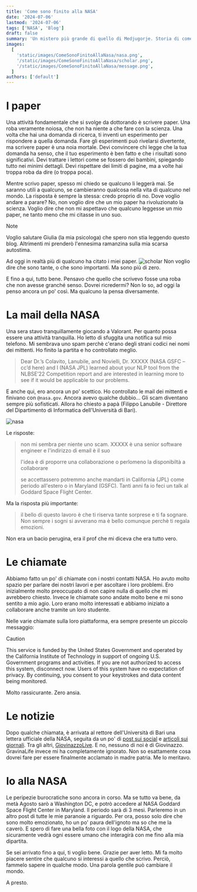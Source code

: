 ```yaml
---
title: 'Come sono finito alla NASA'
date: '2024-07-06'
lastmod: '2024-07-06'
tags: ['NASA', 'Blog']
draft: false
summary: 'Un mistero più grande di quello di Medjugorje. Storia di come sono finito a collaborare con la NASA.'
images:
  [
    'static/images/ComeSonoFinitoAllaNasa/nasa.png',
    '/static/images/ComeSonoFinitoAllaNasa/scholar.png',
    '/static/images/ComeSonoFinitoAllaNasa/message.png',
  ]
authors: ['default']
---
```


# I paper

Una attività fondamentale che si svolge da dottorando è scrivere paper.
Una roba veramente noiosa, che non ha niente a che fare con la scienza. Una volta che hai una domanda di ricerca, ti inventi un esperimento per rispondere a quella domanda. Fare gli esperimenti può rivelarsi divertente, ma scrivere paper è una noia mortale.
Devi convincere chi legge che la tua domanda ha senso, che il tuo esperimento è ben fatto e che i risultati sono significativi. Devi trattare i lettori come se fossero dei bambini, spiegando tutto nei minimi dettagli. Devi rispettare dei limiti di pagine, ma a volte hai troppa roba da dire (o troppa poca).

Mentre scrivo paper, spesso mi chiedo se qualcuno li leggerà mai. Se saranno utili a qualcuno, se cambieranno qualcosa nella vita di qualcuno nel mondo. La risposta è sempre la stessa: credo proprio di no. Dove voglio andare a parare? No, non voglio dire che un mio paper ha rivoluzionato la scienza. Voglio dire che non mi aspettavo che qualcuno leggesse un mio paper, ne tanto meno che mi citasse in uno suo.

> [!NOTE]
> Voglio salutare Giulia (la mia psicologa) che spero non stia leggendo questo blog. Altrimenti mi prenderò l'ennesima ramanzina sulla mia scarsa autostima.

Ad oggi in realtà più di qualcuno ha citato i miei paper.
![scholar](/static/images/ComeSonoFinitoAllaNasa/scholar.png)
Non voglio dire che sono tante, o che sono importanti. Ma sono più di zero.

E fino a qui, tutto bene.
Pensavo che quello che scrivevo fosse una roba che non avesse granché senso. Dovrei ricredermi? Non lo so, ad oggi la penso ancora un po' così. Ma qualcuno la pensa diversamente.

# La mail della NASA

Una sera stavo tranquillamente giocando a Valorant. Per quanto possa essere una attività tranquilla. Ho letto di sfuggita una notifica sul mio telefono. Mi sembrava uno spam perchè c'erano degli strani codici nei nomi dei mittenti. Ho finito la partita e ho controllato meglio.

> Dear Dr.’s Colavito, Lanubile, and Novielli,
> Dr. XXXXX (NASA GSFC – cc’d here) and I (NASA JPL) learned about your NLP tool from the NLBSE’22 Competition report and are interested in learning more to see if it would be applicable to our problems.

E anche qui, ero ancora un po' scettico. Ho controllato le mail dei mittenti e finivano con `@nasa.gov`. Ancora avevo qualche dubbio...
Gli scam diventano sempre più sofisticati. Allora ho chiesto a papà (Filippo Lanubile - Direttore del Dipartimento di Informatica dell'Università di Bari).

![nasa](/static/images/ComeSonoFinitoAllaNasa/message.png)

Le risposte:

> non mi sembra per niente uno scam. XXXXX è una senior software engineer e l'indirizzo di email è il suo
>
> l'idea è di proporre una collaborazione o perlomeno la disponibiltà a collaborare
>
> se accettassero potremmo anche mandarti in California (JPL) come periodo all'estero o in Maryland (GSFC). Tanti anni fa io feci un talk al Goddard Space Flight Center.

Ma la risposta più importante:

> il bello di questo lavoro è che ti riserva tante sorprese e ti fa sognare. Non sempre i sogni si avverano ma è bello comunque perchè ti regala emozioni.

Non era un bacio perugina, era il prof che mi diceva che era tutto vero.

# Le chiamate

Abbiamo fatto un po' di chiamate con i nostri contatti NASA. Ho avuto molto spazio per parlare dei nostri lavori e per ascoltare i loro problemi. Ero inizialmente molto preoccupato di non capire nulla di quello che mi avrebbero chiesto. Invece le chiamate sono andate molto bene e mi sono sentito a mio agio. Loro erano molto interessati e abbiamo iniziato a collaborare anche tramite un loro studente.

Nelle varie chiamate sulla loro piattaforma, era sempre presente un piccolo messaggio:

> [!CAUTION]
> This service is funded by the United States Government and operated by the California Institute of Technology in support of ongoing U.S. Government programs and activities. If you are not authorized to access this system, disconnect now. Users of this system have no expectation of privacy. By continuing, you consent to your keystrokes and data content being monitored.

Molto rassicurante. Zero ansia.

# Le notizie

Dopo qualche chiamata, è arrivata al rettore dell'Università di Bari una lettera ufficiale della NASA, seguita da un po' di [post sui social](https://www.instagram.com/unibaofficial/p/Cwm1PqWNbbY/?ref=!&hl=en) e [articoli sui giornali](https://www.ansa.it/puglia/notizie/2023/08/31/uniba-collabora-con-la-nasa-per-il-mars-exploration-program_b4fcb9e4-4d61-4460-b6f3-33552c06ae54.html). Tra gli altri, [GiovinazzoLive](https://giovinazzolive.it/2023/09/01/ricercatori-uniba-nel-programma-nasa-per-raggiungere-marte/). E no, nessuno di noi è di Giovinazzo.
GravinaLife invece mi ha completamente ignorato. Non so esattamente cosa dovrei fare per essere finalmente acclamato in madre patria. Me lo meritavo.

# Io alla NASA

Le peripezie burocratiche sono ancora in corso. Ma se tutto va bene, da metà Agosto sarò a Washington DC, e potrò accedere al NASA Goddard Space Flight Center in Maryland.
Il periodo sarà di 3 mesi. Parleremo in un altro post di tutte le mie paranoie a riguardo.
Per ora, posso solo dire che sono molto emozionato, ho un po' paura dell'ignoto ma so che me la caverò. E spero di fare una bella foto con il logo della NASA, che sicuramente vedrà ogni essere umano che interagirà con me fino alla mia dipartita.

Se sei arrivato fino a qui, ti voglio bene. Grazie per aver letto. Mi fa molto piacere sentire che qualcuno si interessi a quello che scrivo. Perciò, fammelo sapere in qualche modo. Una parola gentile può cambiare il mondo.

A presto.
